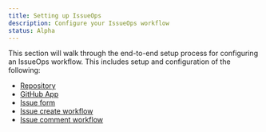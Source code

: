 ```yaml
---
title: Setting up IssueOps
description: Configure your IssueOps workflow
status: Alpha
---
```



This section will walk through the end-to-end setup process for configuring an
IssueOps workflow. This includes setup and configuration of the following:

- [Repository](/setup/repository)
- [GitHub App](/setup/github-app)
- [Issue form](/setup/issue-form)
- [Issue create workflow](/setup/issue-create-workflow)
- [Issue comment workflow](/setup/issue-comment-workflow)
